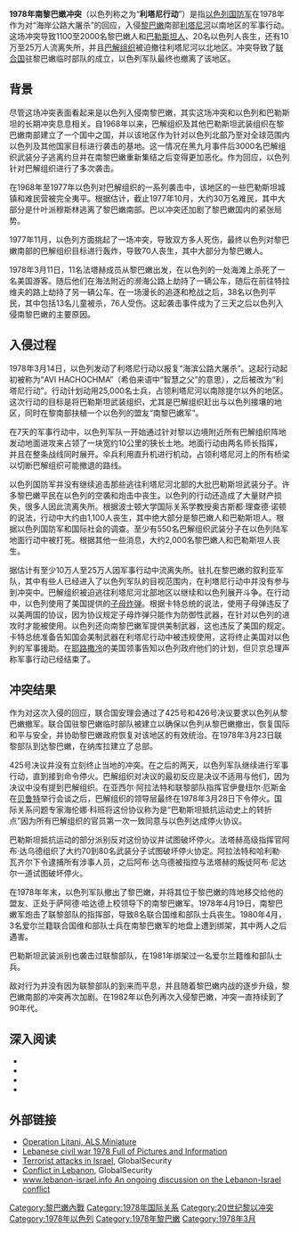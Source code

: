{{Infobox military conflict|conflict= 1978年南黎巴嫩冲突
|partof= [[巴以冲突|巴以冲突]]和[[黎巴嫩内战|黎巴嫩内战]]
|image=[[File:PikiWiki_Israel_4220_Israel_Defense_Forces.jpg|300px]]
|caption=在军事行动中，[[以色列军队|以色列军队]]与[[哈达德上校|哈达德上校]]举行会晤
|date=1978年3月14日至21日
|place={{LEB}}南部
|result= [[以色列军队|以色列军队]]获胜
* [[巴解组织|巴解组织]]撤出黎巴嫩南部
* [[联合国维和部队|联合国维和部队]]在黎以边境建立缓冲区
|combatant1={{flag|Israel}}国防军 <br>[[南黎巴嫩军|南黎巴嫩军]]
|combatant2=[[File:Flag_of_Palestine.svg|22px]] [[巴勒斯坦解放组织|巴勒斯坦解放组织]]
|commander1={{flagicon|Israel|size=22px}} [[莫德查·古尔|莫德查·古尔]] <br>[[萨阿德·哈达德|萨阿德·哈达德]] <br>[[安东尼·拉哈德|安东尼·拉哈德]]
|commander2=[[File:Flag_of_Palestine.svg|22px]] [[亚西尔·阿拉法特|亚西尔·阿拉法特]]
|casualties1={{flagicon|Israel|size=22px}} 18人丧生， 113人受伤
|casualties2=300名武装分子被击毙
|casualties3=总计1100 至2,000人在行动中丧生（包括武装人员和平民），10万至25万人沦为难民
}}
{{Campaignbox 黎巴嫩內戰}}
{{Campaignbox 南黎巴嫰巴勒斯坦人叛亂}}
{{Campaignbox 以黎衝突}}

'''1978年南黎巴嫩冲突'''（以色列称之为“'''利塔尼行动'''”）是指[[以色列國防軍|以色列国防军]]在1978年作为对“海岸公路大屠杀”的回应，入侵[[黎巴嫩|黎巴嫩]]南部[[利塔尼河|利塔尼河]]以南地区的军事行动。这场冲突导致1100至2000名黎巴嫩人和[[巴勒斯坦人|巴勒斯坦人]]、20名以色列人丧生，还有10万至25万人流离失所，并且[[巴解组织|巴解组织]]被迫撤往利塔尼河以北地区。冲突导致了[[联合国|联合国]]驻黎巴嫩临时部队的成立，以色列军队最终也撤离了该地区。

==背景==

尽管这场冲突表面看起来是以色列入侵南黎巴嫩，其实这场冲突和以色列和巴勒斯坦的长期冲突息息相关。自1968年以来，巴解组织及其他巴勒斯坦武装组织在黎巴嫩南部建立了一个国中之国，并以该地区作为针对以色列北部乃至对全球范围内以色列及其他国家目标进行袭击的基地。这一情况在黑九月事件后3000名巴解组织武装分子逃离约旦并在南黎巴嫩重新集结之后变得更加恶化。作为回应，以色列针对巴解组织进行了多次袭击。

在1968年至1977年以色列对巴解组织的一系列袭击中，该地区的一些巴勒斯坦城镇和难民营被完全夷平。根据估计，截止1977年10月，大约30万名难民，其中大部分是什叶派穆斯林逃离了黎巴嫩南部。巴以冲突还加剧了黎巴嫩国内的紧张局势。

1977年11月，以色列方面挑起了一场冲突，导致双方多人死伤，最终以色列对黎巴嫩南部的巴解组织目标进行轰炸，导致70人丧生，其中大部分为黎巴嫩人。

1978年3月11日，11名法塔赫成员从黎巴嫩出发，在以色列的一处海滩上杀死了一名美国游客。随后他们在海法附近的濒海公路上劫持了一辆公车，随后在前往特拉维夫的路上劫持了另一辆公车。在一场漫长的追逐和枪战之后，38名以色列平民，其中包括13名儿童被杀，76人受伤。这起袭击事件成为了三天之后以色列入侵南黎巴嫩的主要原因。

==入侵过程==

1978年3月14日，以色列发动了利塔尼行动以报复“海滨公路大屠杀”。这起行动起初被称为“AVI HACHOCHMA”（希伯来语中“智慧之父”的意思），之后被改为“利塔尼行动”。行动计划动用25,000名士兵，占领利塔尼河以南除提尔以外的地区。这次行动的目标是将巴勒斯坦武装组织，尤其是巴解组织赶出与以色列接壤的地区，同时在黎南部扶植一个以色列的盟友“南黎巴嫩军”。

在7天的军事行动中，以色列军队一开始通过针对黎以边境附近所有巴解组织阵地发动地面进攻来占领了一块宽约10公里的狭长土地。地面行动由两名师长指挥，并且在整条战线同时展开。伞兵利用直升机进行机动，占领利塔尼河上的所有桥梁以切断巴解组织可能撤退的路线。

以色列国防军并没有继续追击那些逃往利塔尼河北部的大批巴勒斯坦武装分子。许多黎巴嫩平民在以色列的空袭和炮击中丧生。以色列的行动还造成了大量财产损失，很多人因此流离失所。根据波士顿大学国际关系学教授奥古斯都·理查德·诺顿的说法，行动中大约由1,100人丧生，其中绝大部分是黎巴嫩人和巴勒斯坦人。根据以色列国防军和国际社会的调查。至少有550名巴解组织武装分子在以色列陆军地面行动中被打死。根据其他一些消息，大约2,000名黎巴嫩人和巴勒斯坦人丧生。

据估计有至少10万人至25万人因军事行动中流离失所。驻扎在黎巴嫩的叙利亚军队，其中有些人已经进入了以色列军队的目视范围内，在利塔尼行动中并没有参与到冲突中。巴解组织被迫逃往利塔尼河北部地区以继续和以色列展开斗争。在行动中，以色列使用了美国提供的[[子母彈|子母炸弹]]。根据卡特总统的说法，使用子母弹违反了以美两国的协议，因为协议规定子母炸弹只能作为防御性武器，在针对以色列的进攻时才能被使用。以色列还向南黎巴嫩军提供美制武器，这也违反了美国的规定。卡特总统准备告知国会美制武器在利塔尼行动中被违规使用，这将终止美国对以色列的军事援助。在[[耶路撒冷|耶路撒冷]]的美国领事告知以色列政府他们的计划，但贝京总理声称军事行动已经结束了。

==冲突结果==

作为对这次入侵的回应，联合国安理会通过了425号和426号决议要求以色列从黎巴嫩撤军。联合国驻黎巴嫩临时部队被建立以确保以色列从黎巴嫩撤出，恢复国际和平与安全，并协助黎巴嫩政府恢复对该地区的有效统治。在1978年3月23日联黎部队到达黎巴嫩，在纳库拉建立了总部。

425号决议并没有立刻终止当地的冲突。在之后的两天，以色列军队继续进行军事行动，直到接到命令停火。巴解组织对决议的最初反应是决议不适用与他们，因为决议中没有提到巴解组织。在亚西尔·阿拉法特和联黎部队指挥官伊曼纽尔·厄斯金在[[贝鲁特|贝鲁特]]举行会谈之后，巴解组织的领导层最终在1978年3月28日下令停火。国际关系问题专家海伦娜·科班将这份协议称为是“巴勒斯坦抵抗运动史上的转折点”因为所有巴解组织的官员第一次一致同意与以色列达成停火协议。

巴勒斯坦抵抗运动的部分派别反对这份协议并试图破坏停火。法塔赫高级指挥官阿布·达乌德组织了大约70到80名武装分子试图破坏停火协定。阿拉法特和哈利勒·瓦齐尔下令逮捕所有涉事人员，之后阿布·达乌德被指控与法塔赫的叛徒阿布·尼达尔一道试图破坏停火。

在1978年年末，以色列军队撤出了黎巴嫩，并将其位于黎巴嫩的阵地移交给他的盟友、正处于萨阿德·哈达德上校领导下的南黎巴嫩军。1978年4月19日，南黎巴嫩军炮击了联黎部队的指挥部，导致8名联合国维和部队士兵丧生。1980年4月，3名爱尔兰籍联合国维和部队士兵在南黎巴嫩军的地盘上遭到绑架，其中两人之后遇害。

巴勒斯坦武装派别也袭击过联黎部队，在1981年绑架过一名爱尔兰籍维和部队士兵。

敌对行为并没有因为联黎部队的到来而平息，并且随着黎巴嫩内战的逐步升级，黎巴嫩南部的冲突再次加剧。在1982年以色列再次入侵黎巴嫩，冲突一直持续到了90年代。

==深入阅读==
* {{cite book
| author = Bregman, Ahron
| authorlink = Ahron Bregman
| title = Israel's Wars: A History Since 1947
| url = https://archive.org/details/israelswarshisto0000breg
| publisher = Routledge
| location = London
| year = 2002
| isbn = 978-0-415-28716-6
}}
* {{cite book
| author=Fisk, Robert
| authorlink = Robert Fisk
| title=Pity the Nation: The Abduction of Lebanon
| url=https://archive.org/details/pitynationabduct0000fisk
| publisher=Nation Books
| year=2002
| isbn=978-1-56025-442-3
}}
* {{cite book
| author=Shlaim, Avi
| authorlink = Avi Shlaim
| title=The Iron Wall: Israel and the Arab World
| publisher=W. W. Norton & Company
| year=2001
| isbn = 978-0-393-32112-8
}}
*{{cite journal|title=The South Lebanon Border Zone: A Local Perspective|url=https://archive.org/details/sim_journal-of-palestine-studies_spring-1992_21_3/page/35|journal=Journal of Palestine Studies|year=1992|volume=21|issue=3|pages=35–53|jstor=2537518|author=Ahmad Beydoun|publisher=University of California Press}}

==外部链接==
* [https://web.archive.org/web/20111007212752/http://www.alsminiature.com/als.litani.html Operation Litani, ALS.Miniature]
* [http://www.liberty05.com/civilwar/civil77.html Lebanese civil war 1978 Full of Pictures and Information]{{Wayback|url=http://www.liberty05.com/civilwar/civil77.html |date=20200828081945 }}
* [http://www.globalsecurity.org/military/world/war/israel-terror.htm Terrorist attacks in Israel]{{Wayback|url=http://www.globalsecurity.org/military/world/war/israel-terror.htm |date=20201127084258 }}, GlobalSecurity
* [http://www.globalsecurity.org/military/world/war/lebanon.htm Conflict in Lebanon]{{Wayback|url=http://www.globalsecurity.org/military/world/war/lebanon.htm |date=20171228003552 }}, GlobalSecurity
* [https://web.archive.org/web/20080609231529/http://www.lebanon-israel.info/ www.lebanon-israel.info An ongoing discussion on the Lebanon-Israel conflict]

{{巴以冲突}}
{{以色列战争}}
{{冷戰}}

[[Category:黎巴嫩內戰|Category:黎巴嫩內戰]]
[[Category:1978年国际关系|Category:1978年国际关系]]
[[Category:20世纪黎以冲突|Category:20世纪黎以冲突]]
[[Category:1978年以色列|Category:1978年以色列]]
[[Category:1978年黎巴嫩|Category:1978年黎巴嫩]]
[[Category:1978年3月|Category:1978年3月]]